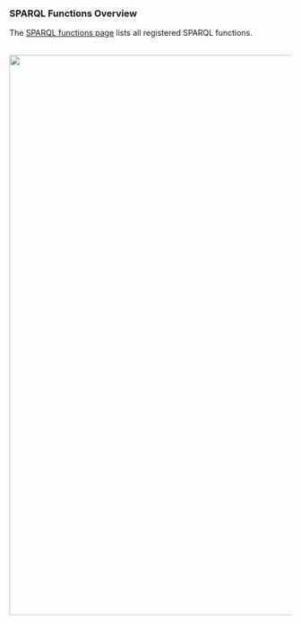=== SPARQL Functions Overview ===

The [[Admin:SPARQLFunctions| SPARQL functions page]] lists all registered SPARQL functions.

<br/>

<img src="../images/help/sparqlfunctions.png" width="1000px" />